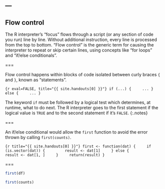 ---
---

## Flow control

The R interpreter's "focus" flows through a script (or any section of code you run) line by line.
Without additional instruction, every line is processed from the top to bottom.
"Flow control" is the generic term for causing the interpreter to repeat or skip certain lines, using concepts like "for loops" and "if/else conditionals".

===

Flow control happens within blocks of code isolated between curly braces `{` and `}`, known as "statements".

```{r eval=FALSE, title="{{ site.handouts[0] }}"}
if (...) {
    ...
} else {
    ...
}
```

The keyword `if` must be followed by a logical test which determines, at runtime, what to do next.
The R interpreter goes to the first statement if the logical value is `TRUE` and to the second statement if it's `FALSE`.
{:.notes}

===

An if/else conditional would allow the `first` function to avoid the error thrown by calling `first(counts)`.

```{r title="{{ site.handouts[0] }}"}
first <- function(dat) {
    if (is.vector(dat)) {
        result <- dat[1]
    } else {
        result <- dat[1, ]
    }
    return(result)
}
```

===

```r
first(df)
```

```r
first(counts)
```
